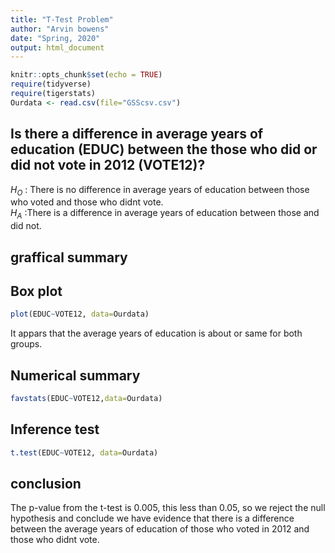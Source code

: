 ```yaml
---
title: "T-Test Problem"
author: "Arvin bowens"
date: "Spring, 2020"
output: html_document
---
```


```r
knitr::opts_chunk$set(echo = TRUE)
require(tidyverse)
require(tigerstats)
Ourdata <- read.csv(file="GSScsv.csv")
```


## Is there a difference in  average years of education (EDUC) between the those who did or did not vote in 2012 (VOTE12)?

$H_O$ : There is no difference in average years of education between those who voted   and those who didnt vote.  
$H_A$ :There is a difference in average years of education between those and did not.  
 
## graffical summary 


## Box plot
```r
plot(EDUC~VOTE12, data=Ourdata)
```
 
 It appars that the average years of education is about or same  for both groups.
 
## Numerical summary

```r
favstats(EDUC~VOTE12,data=Ourdata)
```

## Inference test


```r
t.test(EDUC~VOTE12, data=Ourdata)
```

## conclusion
The p-value from the t-test is 0.005, this less than 0.05, so we   reject the null hypothesis and conclude we have evidence that   there is a difference between the average years of education of   those who voted in 2012 and those who didnt vote.  

  
 
 